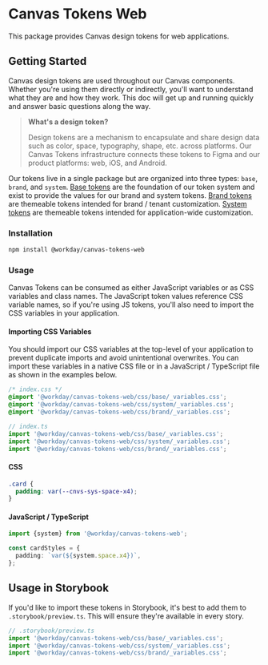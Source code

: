 
<Meta title="Docs/Getting Started" />
<Unstyled>

# Canvas Tokens Web

This package provides Canvas design tokens for web applications.

## Getting Started

Canvas design tokens are used throughout our Canvas components. Whether you're using them directly
or indirectly, you'll want to understand what they are and how they work. This doc will get up and
running quickly and answer basic questions along the way.

> **What's a design token?**
>
> Design tokens are a mechanism to encapsulate and share design data such as color, space,
> typography, shape, etc. across platforms. Our Canvas Tokens infrastructure connects these tokens
> to Figma and our product platforms: web, iOS, and Android.

Our tokens live in a single package but are organized into three types: `base`, `brand`, and
`system`. [Base tokens](?path=/docs/docs-base-tokens--docs) are the foundation of our token system
and exist to provide the values for our brand and system tokens.
[Brand tokens](?path=/docs/docs-brand-tokens--docs) are themeable tokens intended for brand / tenant
customization. [System tokens](?path=/docs/docs-system-tokens-overview--docs) are themeable tokens
intended for application-wide customization.

### Installation

```sh
npm install @workday/canvas-tokens-web
```

### Usage

Canvas Tokens can be consumed as either JavaScript variables or as CSS variables and class names.
The JavaScript token values reference CSS variable names, so if you're using JS tokens, you'll also
need to import the CSS variables in your application.

#### Importing CSS Variables

You should import our CSS variables at the top-level of your application to prevent duplicate
imports and avoid unintentional overwrites. You can import these variables in a native CSS file or
in a JavaScript / TypeScript file as shown in the examples below.

```css
/* index.css */
@import '@workday/canvas-tokens-web/css/base/_variables.css';
@import '@workday/canvas-tokens-web/css/system/_variables.css';
@import '@workday/canvas-tokens-web/css/brand/_variables.css';
```

```ts
// index.ts
import '@workday/canvas-tokens-web/css/base/_variables.css';
import '@workday/canvas-tokens-web/css/system/_variables.css';
import '@workday/canvas-tokens-web/css/brand/_variables.css';
```

#### CSS

```css
.card {
  padding: var(--cnvs-sys-space-x4);
}
```

#### JavaScript / TypeScript

```ts
import {system} from '@workday/canvas-tokens-web';

const cardStyles = {
  padding: `var(${system.space.x4})`,
};
```

## Usage in Storybook

If you'd like to import these tokens in Storybook, it's best to add them to `.storybook/preview.ts`.
This will ensure they're available in every story.

```ts
// .storybook/preview.ts
import '@workday/canvas-tokens-web/css/base/_variables.css';
import '@workday/canvas-tokens-web/css/system/_variables.css';
import '@workday/canvas-tokens-web/css/brand/_variables.css';
```

</Unstyled>
